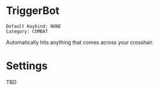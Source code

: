 # TriggerBot

```
Default Keybind: NONE
Category: COMBAT
```

Automatically hits anything that comes across your crosshair.

# Settings
TBD